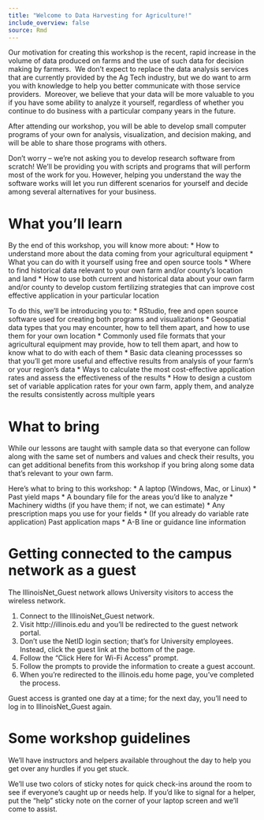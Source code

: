 ```yaml
---
title: "Welcome to Data Harvesting for Agriculture!"
include_overview: false
source: Rmd
---
```



Our motivation for creating this workshop is the recent, rapid increase in the volume of data produced on farms and the use of such data for decision making by farmers.  We don't expect to replace the data analysis services that are currently provided by the Ag Tech industry, but we do want to arm you with knowledge to help you better communicate with those service providers.  Moreover, we believe that your data will be more valuable to you if you have some ability to analyze it yourself, regardless of whether you continue to do business with a particular company years in the future.  

After attending our workshop, you will be able to develop small computer programs of your own for analysis, visualization, and decision making, and will be able to share those programs with others.

Don't worry -- we're not asking you to develop research software from scratch! We'll be providing you with scripts and programs that will perform most of the work for you. However, helping you understand the way the software works will let you run different scenarios for yourself and decide among several alternatives for your business.

# What you'll learn

By the end of this workshop, you will know more about:
* How to understand more about the data coming from your agricultural equipment
* What you can do with it yourself using free and open source tools
* Where to find historical data relevant to your own farm and/or county's location and land
* How to use both current and historical data about your own farm and/or county to develop custom fertilizing strategies 
that can improve cost effective application in your particular location

To do this, we'll be introducing you to:
* RStudio, free and open source software used for creating both programs and visualizations
* Geospatial data types that you may encounter, how to tell them apart, and how to use them for your own location
* Commonly used file formats that your agricultural equipment may provide, how to tell them apart, and how to know what to do with each of them
* Basic data cleaning processses so that you'll get more useful and effective results from analysis of your farm's or your region's data
* Ways to calculate the most cost-effective application rates and assess the effectiveness of the results
* How to design a custom set of variable application rates for your own farm, apply them, and analyze the results consistently across multiple years
 
# What to bring
While our lessons are taught with sample data so that everyone can follow along with the same set of numbers and values and check their results, you can get additional benefits from this workshop if you bring along some data that's relevant to your own farm.

Here's what to bring to this workshop:
* A laptop (Windows, Mac, or Linux)
* Past yield maps
* A boundary file for the areas you'd like to analyze
* Machinery widths (if you have them; if not, we can estimate)
* Any prescription maps you use for your fields
* (If you already do variable rate application) Past application maps
* A-B line or guidance line information

# Getting connected to the campus network as a guest

The IllinoisNet_Guest network allows University visitors to access the wireless network.

1. Connect to the IllinoisNet_Guest network.
2. Visit http://illinois.edu and you'll be redirected to the guest network portal.
3. Don't use the NetID login section; that's for University employees. Instead, click the guest link at the bottom of the page.
4. Follow the "Click Here for Wi-Fi Access" prompt.
5. Follow the prompts to provide the information to create a guest account.
6. When you're redirected to the illinois.edu home page, you've completed the process.

Guest access is granted one day at a time; for the next day, you'll need to log in to IllinoisNet_Guest again.

# Some workshop guidelines
We'll have instructors and helpers available throughout the day to help you get over any hurdles if you get stuck. 

We'll use two colors of sticky notes for quick check-ins around the room to see if everyone's caught up or needs help. If you'd like to signal for a helper, put the "help" sticky note on the corner of your laptop screen and we'll come to assist.
